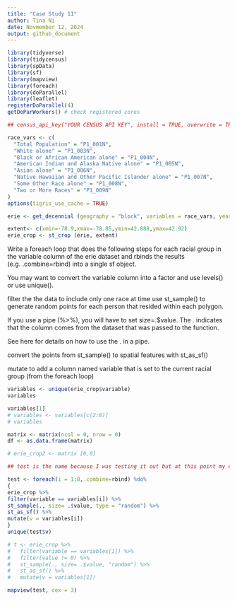 ```yaml
---
title: "Case Study 11"
author: Tina Ni
date: Novmember 12, 2024
output: github_document
---
```

```r
library(tidyverse)
library(tidycensus)
library(spData)
library(sf)
library(mapview)
library(foreach)
library(doParallel)
library(leaflet)
registerDoParallel(4)
getDoParWorkers() # check registered cores
```

```r
## census_api_key("YOUR CENSUS API KEY", install = TRUE, overwrite = TRUE)
```

```r
race_vars <- c(
  "Total Population" = "P1_001N",
  "White alone" = "P1_003N",
  "Black or African American alone" = "P1_004N",
  "American Indian and Alaska Native alone" = "P1_005N",
  "Asian alone" = "P1_006N",
  "Native Hawaiian and Other Pacific Islander alone" = "P1_007N",
  "Some Other Race alone" = "P1_008N",
  "Two or More Races" = "P1_009N"
)
options(tigris_use_cache = TRUE)

erie <- get_decennial (geography = "block", variables = race_vars, year = 2020, state = "NY", county = "Erie County", geometry = TRUE, sumfile = "pl", cache_table = TRUE )

```

```r
extent<- c(xmin=-78.9,xmax=-78.85,ymin=42.888,ymax=42.92)
erie_crop <- st_crop (erie, extent)
```
Write a foreach loop that does the following steps for each racial group in the variable column of the erie dataset and rbinds the results (e.g. .combine=rbind) into a single sf object.

You may want to convert the variable column into a factor and use levels() or use unique().

filter the the data to include only one race at time
use st_sample() to generate random points for each person that resided within each polygon.

If you use a pipe (%>%), you will have to set size=.$value.
The . indicates that the column comes from the dataset that was passed to the function.

See here for details on how to use the . in a pipe.

convert the points from st_sample() to spatial features with st_as_sf()

mutate to add a column named variable that is set to the current racial group (from the foreach loop)

```r
variables <- unique(erie_crop$variable)
variables

variables[1]
# variables <- variables[c(2:8)]
# variables

```

```r
matrix <- matrix(ncol = 0, nrow = 0)
df <- as.data.frame(matrix)
```
```r
# erie_crop2 <- matrix [0,0]

## test is the name because I was testing it out but at this point my computer screams at me and I don't want to run this code again to change the name of the dataset... 

test <- foreach(i = 1:8,.combine=rbind) %do% 
{
erie_crop %>%
filter(variable == variables[i]) %>%
st_sample(., size= .$value, type = "random") %>%
st_as_sf() %>%
mutate(v = variables[i])
}
unique(test$v)
```

```r
# t <- erie_crop %>%
#   filter(variable == variables[1]) %>%
#   filter(value != 0) %>%
#   st_sample(., size= .$value, "random") %>%
#   st_as_sf() %>%
#   mutate(v = variables[1])
```


```r
mapview(test, cex = 3)
```